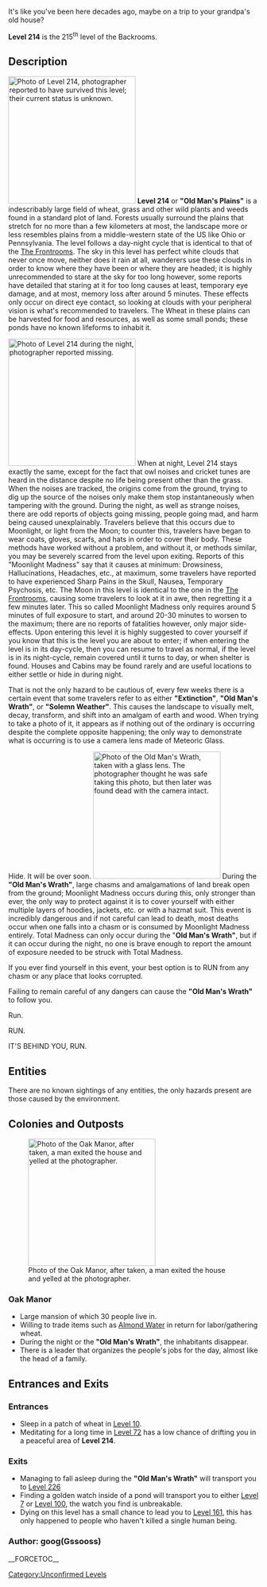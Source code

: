 {{DISPLAYTITLE:Level 214: "Old Man's Plains"}}
{{Class 2e}}

It's like you've been here decades ago, maybe on a trip to your grandpa's old house?

'''Level 214''' is the 215<sup>th</sup> level of the Backrooms.

== Description ==
[[File:214 Main.png|border|thumb|256x256px|Photo of Level 214, photographer reported to have survived this level; their current status is unknown.]]
'''Level 214''' or '''"Old Man's Plains"''' is a indescribably large field of wheat, grass and other wild plants and weeds found in a standard plot of land. Forests usually surround the plains that stretch for no more than a few kilometers at most, the landscape more or less resembles plains from a middle-western state of the US like Ohio or Pennsylvania. The level follows a day-night cycle that is identical to that of the [[The Frontrooms]]. The sky in this level has perfect white clouds that never once move, neither does it rain at all, wanderers use these clouds in order to know where they have been or where they are headed; it is highly unrecommended to stare at the sky for too long however, some reports have detailed that staring at it for too long causes at least, temporary eye damage, and at most, memory loss after around 5 minutes. These effects only occur on direct eye contact, so looking at clouds with your peripheral vision is what's recommended to travelers. The Wheat in these plains can be harvested for food and resources, as well as some small ponds; these ponds have no known lifeforms to inhabit it. 


[[File:214 Night.png|thumb|256x256px|Photo of Level 214 during the night, photographer reported missing.]]
When at night, Level 214 stays exactly the same, except for the fact that owl noises and cricket tunes are heard in the distance despite no life being present other than the grass. When the noises are tracked, the origins come from the ground, trying to dig up the source of the noises only make them stop instantaneously when tampering with the ground. During the night, as well as strange noises, there are odd reports of objects going missing, people going mad, and harm being caused unexplainably. Travelers believe that this occurs due to Moonlight, or light from the Moon; to counter this, travelers have began to wear coats, gloves, scarfs, and hats in order to cover their body. These methods have worked without a problem, and without it, or methods similar, you may be severely scarred from the level upon exiting. Reports of this "Moonlight Madness" say that it causes at minimum: Drowsiness, Hallucinations, Headaches, etc., at maximum, some travelers have reported to have experienced Sharp Pains in the Skull, Nausea, Temporary Psychosis, etc. The Moon in this level is identical to the one in the [[The Frontrooms]], causing some travelers to look at it in awe, then regretting it a few minutes later. This so called Moonlight Madness only requires around 5 minutes of full exposure to start, and around 20-30 minutes to worsen to the maximum; there are no reports of fatalities however, only major side-effects. Upon entering this level it is highly suggested to cover yourself if you know that this is the level you are about to enter; if when entering the level is in its day-cycle, then you can resume to travel as normal, if the level is in its night-cycle, remain covered until it turns to day, or when shelter is found. Houses and Cabins may be found rarely and are useful locations to either settle or hide in during night.


That is not the only hazard to be cautious of, every few weeks there is a certain event that some travelers refer to as either '''"Extinction"''', '''"Old Man's Wrath"''', or '''"Solemn Weather"'''. This causes the landscape to visually melt, decay, transform, and shift into an amalgam of earth and wood. When trying to take a photo of it, it appears as if nothing out of the ordinary is occurring despite the complete opposite happening; the only way to demonstrate what is occurring is to use a camera lens made of Meteoric Glass.

{{Class 5e}}
Hide. It will be over soon.
[[File:214 Lensless.png|thumb|256x256px|Photo of the Old Man's Wrath, taken with a glass lens. The photographer thought he was safe taking this photo, but then later was found dead with the camera intact.]]
During the '''"Old Man's Wrath"''', large chasms and amalgamations of land break open from the ground; Moonlight Madness occurs during this, only stronger than ever, the only way to protect against it is to cover yourself with either multiple layers of hoodies, jackets, etc. or with a hazmat suit. This event is incredibly dangerous and if not careful can lead to death, most deaths occur when one falls into a chasm or is consumed by Moonlight Madness entirely. Total Madness can only occur during the "'''Old Man's Wrath"''', but if it can occur during the night, no one is brave enough to report the amount of exposure needed to be struck with Total Madness. 

If you ever find yourself in this event, your best option is to RUN from any chasm or any place that looks corrupted.


Failing to remain careful of any dangers can cause the '''"Old Man's Wrath"'''  to follow you.


Run.


RUN.


IT'S BEHIND YOU, RUN.

== Entities ==
There are no known sightings of any entities, the only hazards present are those caused by the environment.

== Colonies and Outposts ==
[[File:214 Oak Manor.png|thumb|256x256px|Photo of the Oak Manor, after taken, a man exited the house and yelled at the photographer.]]

=== Oak Manor ===

* Large mansion of which 30 people live in.
* Willing to trade items such as [[Almond Water]] in return for labor/gathering wheat.
* During the night or the '''"Old Man's Wrath"''', the inhabitants disappear.
* There is a leader that organizes the people's jobs for the day, almost like the head of a family. 




== Entrances and Exits ==

=== Entrances ===

* Sleep in a patch of wheat in [[Level 10]].
* Meditating for a long time in [[Level 72]] has a low chance of drifting you in a peaceful area of '''Level 214'''.

=== Exits ===

* Managing to fall asleep during the '''"Old Man's Wrath"''' will transport you to [[Level 226]]
* Finding a golden watch inside of a pond will transport you to either [[Level 7]] or [[Level 100]], the watch you find is unbreakable.
* Dying on this level has a small chance to lead you to [[Level 161]], this has only happened to people who haven't killed a single human being.

=== Author: goog(Gssooss) ===
__FORCETOC__
[[Category:Unconfirmed Levels]]
